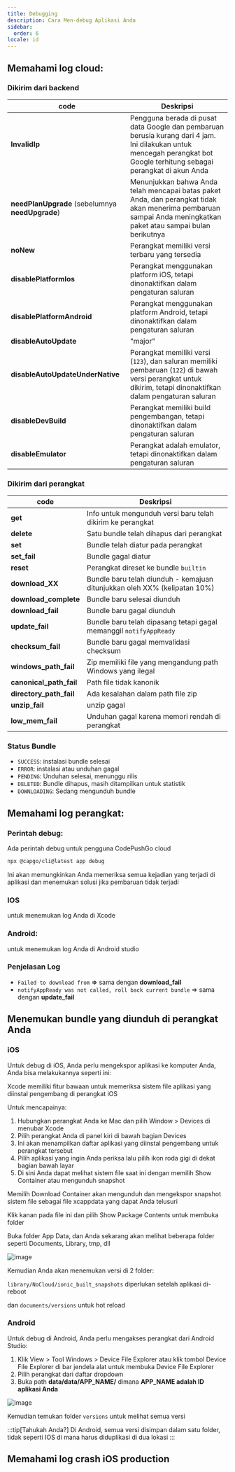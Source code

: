 ```yaml
---
title: Debugging
description: Cara Men-debug Aplikasi Anda
sidebar:
  order: 6
locale: id
---
```



## Memahami log cloud:

### Dikirim dari backend

| code                          | Deskripsi                                                                                                                                                                 |
| ------------------------------------------------ | --------------------------------------------------------------------------------------------------------------------------------------------------------------------------- |
| **InvalidIp**                                    | Pengguna berada di pusat data Google dan pembaruan berusia kurang dari 4 jam. Ini dilakukan untuk mencegah perangkat bot Google terhitung sebagai perangkat di akun Anda |
| **needPlanUpgrade** (sebelumnya **needUpgrade**) | Menunjukkan bahwa Anda telah mencapai batas paket Anda, dan perangkat tidak akan menerima pembaruan sampai Anda meningkatkan paket atau sampai bulan berikutnya                                  |
| **noNew**                                        | Perangkat memiliki versi terbaru yang tersedia                                                                                                                                |
| **disablePlatformIos**                           | Perangkat menggunakan platform iOS, tetapi dinonaktifkan dalam pengaturan saluran                                                                                            |
| **disablePlatformAndroid**                       | Perangkat menggunakan platform Android, tetapi dinonaktifkan dalam pengaturan saluran                                                                                        |
| **disableAutoUpdate**                            | "major" | "minor" | "version_number" | "none"                                       |
| **disableAutoUpdateUnderNative**                 | Perangkat memiliki versi (`123`), dan saluran memiliki pembaruan (`122`) di bawah versi perangkat untuk dikirim, tetapi dinonaktifkan dalam pengaturan saluran                   |
| **disableDevBuild**                              | Perangkat memiliki build pengembangan, tetapi dinonaktifkan dalam pengaturan saluran                                                                                                   |
| **disableEmulator**                              | Perangkat adalah emulator, tetapi dinonaktifkan dalam pengaturan saluran                                                                                                    |

### Dikirim dari perangkat

| code  | Deskripsi                                                                       |
| --------------------- | --------------------------------------------------------------------------------- |
| **get**               | Info untuk mengunduh versi baru telah dikirim ke perangkat                 |
| **delete**            | Satu bundle telah dihapus dari perangkat                                        |
| **set**               | Bundle telah diatur pada perangkat                                              |
| **set_fail**          | Bundle gagal diatur                                                         |
| **reset**             | Perangkat direset ke bundle `builtin`                                         |
| **download_XX**       | Bundle baru telah diunduh - kemajuan ditunjukkan oleh XX% (kelipatan 10%) |
| **download_complete** | Bundle baru selesai diunduh                                                  |
| **download_fail**     | Bundle baru gagal diunduh                                                    |
| **update_fail**       | Bundle baru telah dipasang tetapi gagal memanggil `notifyAppReady`            |
| **checksum_fail**     | Bundle baru gagal memvalidasi checksum                                   |
| **windows_path_fail** | Zip memiliki file yang mengandung path Windows yang ilegal                        |
| **canonical_path_fail** | Path file tidak kanonik                                              |
| **directory_path_fail** | Ada kesalahan dalam path file zip                                         |
| **unzip_fail**          | unzip gagal                                                                   |
| **low_mem_fail** | Unduhan gagal karena memori rendah di perangkat                                    |

### Status Bundle

* `SUCCESS`: instalasi bundle selesai
* `ERROR`: instalasi atau unduhan gagal
* `PENDING`: Unduhan selesai, menunggu rilis
* `DELETED`: Bundle dihapus, masih ditampilkan untuk statistik
* `DOWNLOADING`: Sedang mengunduh bundle

## Memahami log perangkat:

### Perintah debug:

Ada perintah debug untuk pengguna CodePushGo cloud

```bash
npx @capgo/cli@latest app debug
```

Ini akan memungkinkan Anda memeriksa semua kejadian yang terjadi di aplikasi dan menemukan solusi jika pembaruan tidak terjadi

### IOS

untuk menemukan log Anda di Xcode

<LinkCard
    title="Getting the Device Log in Xcode"
    href="https://intercomhelp/deploygate/en/articles/4682692-getting-the-device-log-in-xcode"
/>

### Android:

untuk menemukan log Anda di Android studio

<LinkCard
    title="View logs with Logcat"
    href="https://developerandroidcom/studio/debug/am-logcat"
/>

### Penjelasan Log

* `Failed to download from` **=>** sama dengan **download_fail**
* `notifyAppReady was not called, roll back current bundle` => sama dengan **update_fail**

## Menemukan bundle yang diunduh di perangkat Anda

### iOS

Untuk debug di iOS, Anda perlu mengekspor aplikasi ke komputer Anda, Anda bisa melakukannya seperti ini:

Xcode memiliki fitur bawaan untuk memeriksa sistem file aplikasi yang diinstal pengembang di perangkat iOS

Untuk mencapainya:

1. Hubungkan perangkat Anda ke Mac dan pilih Window > Devices di menubar Xcode
2. Pilih perangkat Anda di panel kiri di bawah bagian Devices
3. Ini akan menampilkan daftar aplikasi yang diinstal pengembang untuk perangkat tersebut
4. Pilih aplikasi yang ingin Anda periksa lalu pilih ikon roda gigi di dekat bagian bawah layar
5. Di sini Anda dapat melihat sistem file saat ini dengan memilih Show Container atau mengunduh snapshot

Memilih Download Container akan mengunduh dan mengekspor snapshot sistem file sebagai file xcappdata yang dapat Anda telusuri

Klik kanan pada file ini dan pilih Show Package Contents untuk membuka folder

Buka folder App Data, dan Anda sekarang akan melihat beberapa folder seperti Documents, Library, tmp, dll

![image](https://user-imagesgithubusercontentcom/4084527/166708589-8d500351-e140-41c3-bea2-a037fe35243e.webp/)

Kemudian Anda akan menemukan versi di 2 folder:

`library/NoCloud/ionic_built_snapshots` diperlukan setelah aplikasi di-reboot

dan `documents/versions` untuk hot reload

### Android

Untuk debug di Android, Anda perlu mengakses perangkat dari Android Studio:

1. Klik View > Tool Windows > Device File Explorer atau klik tombol Device File Explorer di bar jendela alat untuk membuka Device File Explorer
2. Pilih perangkat dari daftar dropdown
3. Buka path **data/data/APP_NAME/** dimana **APP_NAME adalah ID aplikasi Anda**

![image](https://user-imagesgithubusercontentcom/4084527/166708728-8f96fc73-5d90-426f-8d27-301697347a5f.webp/)

Kemudian temukan folder `versions` untuk melihat semua versi

:::tip[Tahukah Anda?]
Di Android, semua versi disimpan dalam satu folder, tidak seperti IOS di mana harus diduplikasi di dua lokasi
:::

## Memahami log crash iOS production

<LinkCard
    title="How to review your app's crash logs"
    href="https://developer.apple.com/news/?id=nra79npr"
/>
